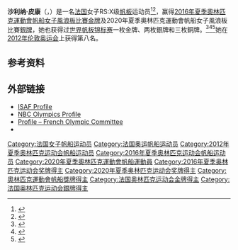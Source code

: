 {{Infobox sailor
| name = Charline Picon
| image = Charline Picon Rio2016.jpg
| imagesize =
| caption = 
| fullname =
| nickname = ''Pic''<ref name=london2012/>
| nationality = {{FRA}}
| birth_date = {{birth date and age|1984|12|23|df=yes}}
| birth_place = 法国[[鲁瓦扬|鲁瓦扬]]
| death_date = 
| death_place = 
| height = {{height|m=1.69|0|abbr=on}}
| weight = {{convert|56|kg|lb|0|abbr=on}}
| website = 
| country = 
| classes = [[帆板|帆板]]
| club = Palmyr Atlantic Voile<ref name=london2012/>
| coach = 
| medaltemplates= 
{{MedalSport|女子[[帆船|帆船]]}}
{{MedalCountry|{{FRA}}}}
{{MedalCompetition|[[奧林匹克運動會|奧林匹克運動會]]}}
{{MedalGold|[[2016年夏季奧林匹克運動會|2016 里約]]|[[2016年夏季奧林匹克運動會帆船女子風浪板比賽|RS:X]]}}
{{MedalSilver|[[2020年夏季奧林匹克運動會|2020 東京]]|[[2020年夏季奧林匹克運動會帆船女子風浪板比賽|RS:X]]}}
{{MedalCompetition|[[世界帆板锦标赛|世界帆板锦标赛]]}}
{{MedalGold|2014 桑坦德|RS:X}}
{{MedalSilver|2018 奧胡斯|RS:X}}
{{MedalSilver|2020 索倫托|RS:X}}
{{MedalBronze|2009 韋茅斯|RS:X}}
{{MedalBronze|2010 凱特明訥|RS:X}}
{{MedalBronze|2021 加的斯|RS:X}}
| show_medals = yes
}}

'''沙利纳·皮康'''（{{lang-fr|Charline Picon}}，{{bd|1984年|12月23日||}}）是一名[[法国|法国]]女子RS:X级[[帆板|帆板]]运动员<ref name=london2012>{{cite web|title=Charline Picon|url=http://www.london2012.com/athlete/picon-charline-1079606/|work=[[London_2012|London 2012]]|accessdate=8 September 2013|deadurl=yes|archiveurl=https://web.archive.org/web/20130407021714/http://www.london2012.com/athlete/picon-charline-1079606/|archivedate=2013年4月7日}}</ref><ref>{{cite sports-reference | 1 = Charline Picon | 2 = http://www.sports-reference.com/olympics/athletes/pi/charline-picon-1.html | 3 = 8 September 2013 | url = http://www.sports-reference.com/olympics/athletes/pi/charline-picon-1.html | accessdate = 2016-08-16 | archive-date = 2013-09-22 | archive-url = https://web.archive.org/web/20130922110927/http://www.sports-reference.com/olympics/athletes/pi/charline-picon-1.html }}</ref>，赢得[[2016年夏季奧林匹克運動會帆船女子風浪板比賽|2016年夏季奧林匹克運動會帆船女子風浪板比賽]][[金牌|金牌]]及2020年夏季奧林匹克運動會帆船女子風浪板比賽[[銀牌|銀牌]]，她也获得过[[世界帆板锦标赛|世界帆板锦标赛]]一枚金牌、两枚銀牌和三枚銅牌。<ref>{{cite news|title=Nick Dempsey and Marina Alabau conquer the 2009 RS:X World Championships|url=https://www.surfertoday.com/windsurfing/nick-dempsey-and-marina-alabau-conquer-the-2009-rsx-world-championships|publisher=Surfer Today|date=11 September 2009|accessdate=8 September 2013|archive-url=https://web.archive.org/web/20130917123227/https://www.surfertoday.com/windsurfing/nick-dempsey-and-marina-alabau-conquer-the-2009-rsx-world-championships|archive-date=2013-09-17|dead-url=yes}}</ref><ref>{{cite news|title=Bryony misses out on podium|url=http://www.dorsetecho.co.uk/sport/afloat/afloatnews/8373265.Bryony_misses_out_on_podium/|publisher=[[Dorset_Echo|Dorset Echo]]|date=6 September 2010|accessdate=8 September 2013|archive-date=2016-09-19|archive-url=https://web.archive.org/web/20160919235456/http://www.dorsetecho.co.uk/sport/afloat/afloatnews/8373265.Bryony_misses_out_on_podium/|dead-url=no}}</ref><ref>{{cite news|title=Charline Picon titrée en RS:X|trans_title=Charline Picon takes RS:X title|language=fr|url=http://www.lequipe.fr/Voile/Actualites/Charline-picon-titree-en-rs-x/384288|publisher=[[L'Equipe|L'Equipe]]|date=7 July 2013|accessdate=8 September 2013|archive-date=2016-08-23|archive-url=https://web.archive.org/web/20160823021331/http://www.lequipe.fr/Voile/Actualites/Charline-picon-titree-en-rs-x/384288|dead-url=no}}</ref>她在[[2012年伦敦奥运会|2012年伦敦奥运会]]上获得第八名。

== 参考资料 ==
{{reflist}}

== 外部链接 ==
* [http://www.sailing.org/biog.php?id=FRACP3 ISAF Profile] {{Wayback|url=http://www.sailing.org/biog.php?id=FRACP3 |date=20160730021936 }}
* [http://www.2012.nbcolympics.com/athletes/athlete=picon-charline-1079606/index.html NBC Olympics Profile] {{Webarchive|url=https://archive.today/20130909083329/http://www.2012.nbcolympics.com/athletes/athlete=picon-charline-1079606/index.html |date=2013-09-09 }}
* [http://londres.franceolympique.com/londres/athletes/1/picon-25671.php Profile – French Olympic Committee] {{Wayback|url=http://londres.franceolympique.com/londres/athletes/1/picon-25671.php |date=20150928171805 }} {{fr icon}}
* {{twitter|piconcharline}}

{{Authority control}}
{{DEFAULTSORT:Picon, Charline}}
[[Category:法国女子帆船运动员|Category:法国女子帆船运动员]]
[[Category:法国奥运帆船运动员|Category:法国奥运帆船运动员]]
[[Category:2012年夏季奥林匹克运动会帆船运动员|Category:2012年夏季奥林匹克运动会帆船运动员]]
[[Category:2016年夏季奥林匹克运动会帆船运动员|Category:2016年夏季奥林匹克运动会帆船运动员]]
[[Category:2020年夏季奧林匹克運動會帆船運動員|Category:2020年夏季奧林匹克運動會帆船運動員]]
[[Category:2016年夏季奥林匹克运动会奖牌得主|Category:2016年夏季奥林匹克运动会奖牌得主]]
[[Category:2020年夏季奥林匹克运动会奖牌得主|Category:2020年夏季奥林匹克运动会奖牌得主]]
[[Category:奧林匹克運動會帆船獎牌得主|Category:奧林匹克運動會帆船獎牌得主]]
[[Category:法国奥林匹克运动会金牌得主|Category:法国奥林匹克运动会金牌得主]]
[[Category:法国奥林匹克运动会銀牌得主|Category:法国奥林匹克运动会銀牌得主]]